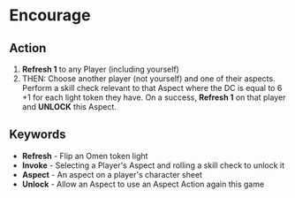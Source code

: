 # Encourage

## Action

1.  **Refresh 1** to any Player (including yourself)
2.  THEN: Choose another player (not yourself) and one of their aspects. Perform a skill check relevant to that Aspect where the DC is equal to 6 +1 for each light token they have. On a success, **Refresh 1** on that player and **UNLOCK** this Aspect.

## Keywords

-   **Refresh** - Flip an Omen token light
-   **Invoke** - Selecting a Player's Aspect and rolling a skill check to unlock it
-   **Aspect** - An aspect on a player's character sheet
-   **Unlock** - Allow an Aspect to use an Aspect Action again this game

